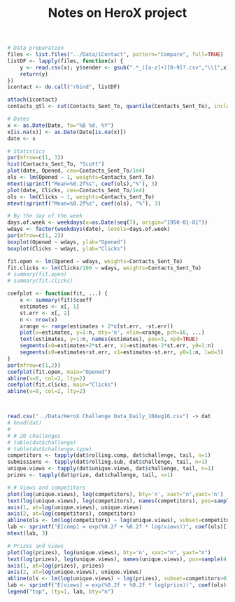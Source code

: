 % Notes on HeroX project
%
% \today

```r
# Data preparation
files <- list.files("../Data/iContact", pattern="Compare", full=TRUE)
listDF <- lapply(files, function(x) { 
	y <- read.csv(x); y$sender <- gsub(".*_([a-z]+)[0-9]?.csv","\\1",x)
	return(y)
})
icontact <- do.call("rbind", listDF)
```

```r

attach(icontact)
contacts_qtl <- cut(Contacts_Sent_To, quantile(Contacts_Sent_To), include=T)

# Dates
x <- as.Date(Date, fo="%B %d, %Y")
x[is.na(x)] <- as.Date(Date[is.na(x)])
date <- x

# Statistics
par(mfrow=c(1, 3))
hist(Contacts_Sent_To, "Scott")
plot(date, Opened, cex=Contacts_Sent_To/1e4)
ols <- lm(Opened ~ 1, weights=Contacts_Sent_To)
mtext(sprintf("Mean=%0.2f%s", coef(ols),"%"), 3)
plot(date, Clicks, cex=Contacts_Sent_To/1e4)
ols <- lm(Clicks ~ 1, weights=Contacts_Sent_To)
mtext(sprintf("Mean=%0.2f%s", coef(ols), "%"), 3)
```

\newpage

```r
# By the day of the week
days.of.week <- weekdays(x=as.Date(seq(7), origin="1950-01-01"))
wdays <- factor(weekdays(date), levels=days.of.week)
par(mfrow=c(1, 2))
boxplot(Opened ~ wdays, ylab="Opened")
boxplot(Clicks ~ wdays, ylab="Clicks")
```

\newpage


```r
fit.open <- lm(Opened ~ wdays, weights=Contacts_Sent_To)
fit.clicks <- lm(Clicks/100 ~ wdays, weights=Contacts_Sent_To)
# summary(fit.open)
# summary(fit.clicks)

coefplot <- function(fit, ...) {
	x <- summary(fit)$coeff
	estimates <- x[, 1]
	st.err <- x[, 2]
	n <- nrow(x)
	xrange <- range(estimates + 2*c(st.err, -st.err))
	plot(x=estimates, y=1:n, bty='n', xlim=xrange, pch=16, ...)
	text(estimates, y=1:n, names(estimates), pos=3, xpd=TRUE)
	segments(x0=estimates+2*st.err, x1=estimates-2*st.err, y0=1:n)
	segments(x0=estimates+st.err, x1=estimates-st.err, y0=1:n, lwd=3)
}
par(mfrow=c(1,2))
coefplot(fit.open, main="Opened")
abline(v=0, col=2, lty=2)
coefplot(fit.clicks, main="Clicks")
abline(v=0, col=2, lty=2)




```

\newpage

```r
read.csv("../Data/HeroX Challenge Data_Daily_10Aug16.csv") -> dat
# head(dat)
# 
# # 20 challenges
# table(dat$challenge)
# table(dat$challenge.type)
competitors <- tapply(dat$rolling.comp, dat$challenge, tail, n=1) 
submissions <- tapply(dat$rolling.sub, dat$challenge, tail, n=1) 
unique.views <- tapply(dat$unique.views, dat$challenge, tail, n=1) 
prizes <- tapply(dat$prize, dat$challenge, tail, n=1) 

# # Views and competitors
plot(log(unique.views), log(competitors), bty='n', xaxt="n",yaxt='n')
text(log(unique.views), log(competitors), names(competitors), pos=sample(4, length(competitors), replace=TRUE), xpd=TRUE, col=2)
axis(1, at=log(unique.views), unique.views)
axis(2, at=log(competitors), competitors)
abline(ols <- lm(log(competitors) ~ log(unique.views), subset=competitors>0))
lab <- sprintf("E[comp] = exp(%0.2f + %0.2f * log(views))", coef(ols)[1], coef(ols)[2])
mtext(lab, 3)
```


```r
# Prizes and views
plot(log(prizes), log(unique.views), bty='n', xaxt="n", yaxt="n")
text(log(prizes), log(unique.views), names(unique.views), pos=sample(4, length(unique.views), replace=TRUE), xpd=TRUE, col=2)
axis(1, at=log(prizes), prizes)
axis(2, at=log(unique.views), unique.views)
abline(ols <- lm(log(unique.views) ~ log(prizes), subset=competitors>0), lwd=2)
lab <- sprintf("E[views] = exp(%0.2f + %0.2f * log(prize))", coef(ols)[1], coef(ols)[2])
legend("top", lty=1, lab, bty="n")
```
